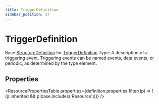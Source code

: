 ```yaml
---
title: TriggerDefinition
sidebar_position: 37
---
```



# TriggerDefinition

Base <a href="/docs/api/fhir/resources/structuredefinition">StructureDefinition</a> for <a href="/docs/api/fhir/datatypes/triggerdefinition">TriggerDefinition</a> Type: A description of a triggering event. Triggering events can be named events, data events, or periodic, as determined by the type element.

<Tabs queryString="section">
<TabItem value="schema" label="Schema" default>

## Properties

<ResourcePropertiesTable
  properties={definition.properties.filter((p) => !(p.inherited && p.base.includes('Resource')))}
/>

</TabItem>
  
  


</Tabs>
